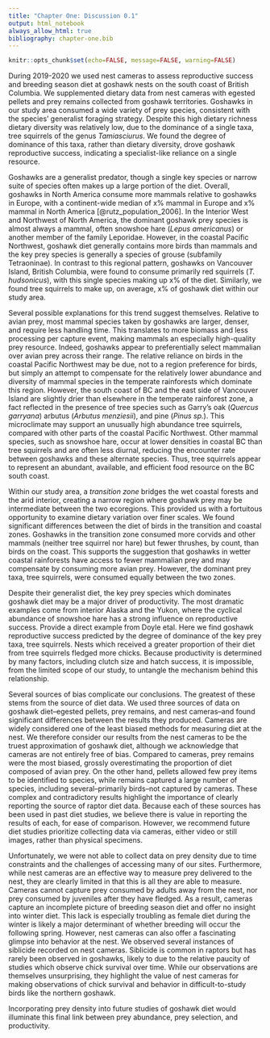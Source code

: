 ```yaml
---
title: "Chapter One: Discussion 0.1"
output: html_notebook
always_allow_html: true
bibliography: chapter-one.bib
---
```


```r
knitr::opts_chunk$set(echo=FALSE, message=FALSE, warning=FALSE)
```

During 2019-2020 we used nest cameras to assess reproductive success and breeding season diet at goshawk nests on the south coast of British Columbia. We supplemented dietary data from nest cameras with egested pellets and prey remains collected from goshawk territories. Goshawks in our study area consumed a wide variety of prey species, consistent with the species' generalist foraging strategy. Despite this high dietary richness dietary diversity was relatively low, due to the dominance of a single taxa, tree squirrels of the genus *Tamiasciurus*. We found the degree of dominance of this taxa, rather than dietary diversity, drove goshawk reproductive success, indicating a specialist-like reliance on a single resource.

Goshawks are a generalist predator, though a single key species or narrow suite of species often makes up a large portion of the diet. Overall, goshawks in North America consume more mammals relative to goshawks in Europe, with a continent-wide median of x% mammal in Europe and x% mammal in North America [@rutz_population_2006]. In the Interior West and Northwest of North America, the dominant goshawk prey species is almost always a mammal, often snowshoe hare (*Lepus americanus*) or another member of the family Leporidae. <!-- Studies in the Yukon, Arizona, and Idaho have linked the abundance of a dominant mammalian prey species (snowshoe hare, red squirrel, and ground squirrel, respectively) to reproductive success and other demographic parameters. --> However, in the coastal Pacific Northwest, goshawk diet generally contains more birds than mammals and the key prey species is generally a species of grouse (subfamily Tetraoninae). <!-- No studies have linked grouse abundance to reproductive success in the Pacific Northwest, but in Finland, where goshawks similarly rely on grouse, this link has been well documented. -->In contrast to this regional pattern, goshawks on Vancouver Island, British Columbia, were found to consume primarily red squirrels (*T. hudsonicus*), with this single species making up x% of the diet. Similarly, we found tree squirrels to make up, on average, x% of goshawk diet within our study area.

Several possible explanations for this trend suggest themselves. Relative to avian prey, most mammal species taken by goshawks are larger, denser, and require less handling time. This translates to more biomass and less processing per capture event, making mammals an especially high-quality prey resource. Indeed, goshawks appear to preferentially select mammalian over avian prey across their range. The relative reliance on birds in the coastal Pacific Northwest may be due, not to a region preference for birds, but simply an attempt to compensate for the relatively lower abundance and diversity of mammal species in the temperate rainforests which dominate this region. However, the south coast of BC and the east side of Vancouver Island are slightly drier than elsewhere in the temperate rainforest zone, a fact reflected in the presence of tree species such as Garry's oak (*Quercus garryana*) arbutus (*Arbutus menziesii*), and pine (*Pinus sp.*). This  microclimate may support an unusually high abundance tree squirrels, compared with other parts of the coastal Pacific Northwest. Other mammal species, such as snowshoe hare, occur at lower densities in coastal BC than tree squirrels and are often less diurnal, reducing the encounter rate between goshawks and these alternate species. Thus, tree squirrels appear to represent an abundant, available, and efficient food resource on the BC south coast.

Within our study area, a *transition zone* bridges the wet coastal forests and the arid interior, creating a narrow region where goshawk prey may be intermediate between the two ecoregions. This provided us with a fortuitous opportunity to examine dietary variation over finer scales. We found significant differences between the diet of birds in the transition and coastal zones. Goshawks in the transition zone consumed more corvids and other mammals (neither tree squirrel nor hare) but fewer thrushes, by count, than birds on the coast. This supports the suggestion that goshawks in wetter coastal rainforests have access to fewer mammalian prey and may compensate by consuming more avian prey. However, the dominant prey taxa, tree squirrels, were consumed equally between the two zones.

Despite their generalist diet, the key prey species which dominates goshawk diet may be a major driver of productivity. The most dramatic examples come from interior Alaska and the Yukon, where the cyclical abundance of snowshoe hare has a strong influence on reproductive success. Provide a direct example from Doyle etal. Here we find goshawk reproductive success predicted by the degree of dominance of the key prey taxa, tree squirrels. Nests which received a greater proportion of their diet from tree squirrels fledged more chicks. Because productivity is determined by many factors, including clutch size and hatch success, it is impossible, from the limited scope of our study, to untangle the mechanism behind this relationship.

<!-- Similar to the Kaibab, we found a strong relationship between goshawk reproductive success and tree squirrels. Nests which received a greater proportion of their diet from squirrels fledged more young than those which received less. Tree squirrels have several characteristics which make them ideal goshawk prey, including their size, quick processing time, and diurnal activity patterns. Although we observed differences in diet between the coastal and transition zones, we did not observe any difference in the amount of squirrels consumed, nor did observe any difference in goshawk productivity. This supports the conclusion that squirrels have the greatest influence on reproductive success. -->

Several sources of bias complicate our conclusions. The greatest of these stems from the source of diet data. We used three sources of data on goshawk diet--egested pellets, prey remains, and nest cameras--and found significant differences between the results they produced. Cameras are widely considered one of the least biased methods for measuring diet at the nest. We therefore consider our results from the nest cameras to be the truest approximation of goshawk diet, although we acknowledge that cameras are not entirely free of bias. Compared to cameras, prey remains were the most biased, grossly overestimating the proportion of diet composed of avian prey. On the other hand, pellets allowed few prey items to be identified to species, while remains captured a large number of species, including several--primarily birds--not captured by cameras. These complex and contradictory results highlight the importance of clearly reporting the source of raptor diet data. Because each of these sources has been used in past diet studies, we believe there is value in reporting the results of each, for ease of comparison. However, we recommend future diet studies prioritize collecting data via cameras, either video or still images, rather than physical specimens. 

Unfortunately, we were not able to collect data on prey density due to time constraints and the challenges of accessing many of our sites. Furthermore, while nest cameras are an effective way to measure prey delivered to the nest, they are clearly limited in that this is all they are able to measure. Cameras cannot capture prey consumed by adults away from the nest, nor prey consumed by juveniles after they have fledged. As a result, cameras capture an incomplete picture of breeding season diet and offer no insight into winter diet. This lack is especially troubling as female diet during the winter is likely a major determinant of whether breeding will occur the following spring. However, nest cameras can also offer a fascinating glimpse into behavior at the nest. We observed several instances of siblicide recorded on nest cameras. Siblicide is common in raptors but has rarely been observed in goshawks, likely to due to the relative paucity of studies which observe chick survival over time. While our observations are themselves unsurprising, they highlight the value of nest cameras for making observations of chick survival and behavior in difficult-to-study birds like the northern goshawk.



Incorporating prey density into future studies of goshawk diet would illuminate this final link between prey abundance, prey selection, and productivity. 
















